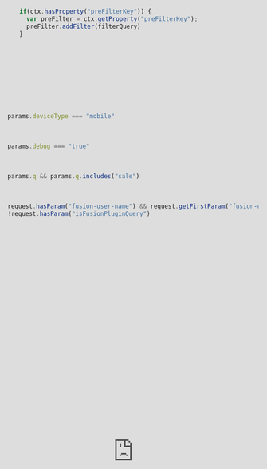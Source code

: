 ```yaml
---
title: "Chunking Neural Hybrid Query Stage"
permalink: "4klbo6"
---
```


The Chunking Neural Hybrid Query stage performs hybrid lexical-semantic search that combines BM25-type lexical search with KNN dense vector search via Solr. This stage differs from the [Neural Hybrid Stage](/fusion/5.9/mb500k/neural-hybrid-query-stage) because it supports chunking.

Not sure which hybrid query stage is right for you? Read about the
[differences between the hybrid query stages](/fusion/5.9/fhx9nk/differences-between-hybrid-query-stages).

<Note>
This feature is only available in Fusion 5.9.x for versions 5.9.12 and later.
</Note>

Click **Get Started** below to see how to enable chunking in Fusion:

{/* <iframe src="https://app.supademo.com/embed/cmbjyucmh00j9xu0j0vmhkoum?embed_v=2" loading="lazy" title="Enable chunking in Fusion" allow="clipboard-write" frameborder="0" webkitallowfullscreen="true" mozallowfullscreen="true" allowfullscreen="" style="position: absolute; top: 0; left: 0; width: 100%; height: 100%;"></iframe> */}

## About the Lexical Query Squash Factor

The **Lexical Query Squash Factor** field lets you input a value that squashes the lexical query scores from `0..inf` to `0..1`.
This setting helps prevent the lexical query from dominating the final score, and normalizes the score into a range that works well with vector similarity scores.
Additionally, it helps prevent the [vanishing gradient problem](https://en.wikipedia.org/wiki/Vanishing_gradient_problem), which occurs when very high lexical scores are mapped to values extremely close to `1`, such as `0.99999999`.
During the hybrid search calculation, these near-1 values can cause the system to lose sensitivity to subtle differences in lexical relevance, effectively 'squashing' the gradient and reducing the impact of lexical scoring.

Lucidworks recommends setting the **Lexical Query Squash Factor** to the inverse of the maximum lexical score observed across your queries.
This helps balance the impact of lexical and vector scores, leading to more accurate and nuanced search results.

## Prefiltering

Prefiltering is a technique that can improve performance and accuracy by filtering documents before applying the algorithm, reducing the number of documents that need to be processed.
This is especially effective with the KNN algorithm.

Prefiltering is disabled by default.
To enable it, uncheck **Block pre-filtering** in this stage.

When prefiltering is enabled, you can configure the filters using one or both of these methods:

* Security filters

  You can use security filters as prefilters by placing the [Graph Security Trimming Stage](/fusion/5.9/zdzlfu/graph-security-trimming-stage) *after* this one in the pipeline.
  Then Fusion uses the security trimming filter as a prefilter.
* JavaScript

  When prefiltering is enabled, this stage adds a `preFilterKey` object to the Javascript `ctx` object.
  You can place a [Javascript stage](/fusion/5.9/283/java-script-query-stage) after this one and use it to access the `preFilterKey` object, as in this example:

  ```js
  if(ctx.hasProperty("preFilterKey")) {
    var preFilter = ctx.getProperty("preFilterKey");
    preFilter.addFilter(filterQuery)
  }
  ```

## Query pipeline stage condition examples

Stages can be triggered conditionally when a script in the **Condition** field evaluates to true.
Some examples are shown below.

Run this stage only for mobile clients:

```js
params.deviceType === "mobile"
```

Run this stage when debugging is enabled:

```js
params.debug === "true"
```

Run this stage when the query includes a specific term:

```js
params.q && params.q.includes("sale")
```

Run this stage when multiple conditions are met:

```js
request.hasParam("fusion-user-name") && request.getFirstParam("fusion-user-name").equals("SuperUser");
!request.hasParam("isFusionPluginQuery")
```

The first condition checks that the request parameter "fusion-user-name" is present and has the value "SuperUser".
The second condition checks that the request parameter "isFusionPluginQuery" is not present.

## Configuration

<Tip>
When entering configuration values in the UI, use *unescaped* characters, such as `\t` for the tab character. When entering configuration values in the API, use *escaped* characters, such as `\\t` for the tab character.
</Tip>




<SchemaParamFields schema={schema}/>
